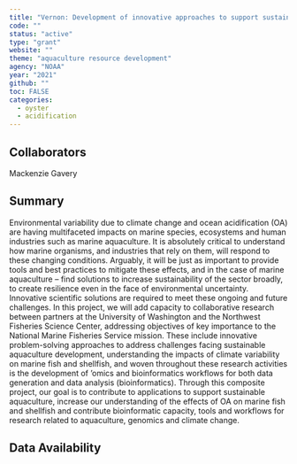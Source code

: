 ```yaml
---
title: "Vernon: Development of innovative approaches to support sustainable aquaculture and understand the effects of ocean acidification on marine species"
code: ""
status: "active"
type: "grant"
website: ""
theme: "aquaculture resource development"
agency: "NOAA"
year: "2021"
github: ""
toc: FALSE
categories:
  - oyster
  - acidification
---
```


## Collaborators

Mackenzie Gavery

## Summary

Environmental variability due to climate change and ocean acidification (OA) are having multifaceted impacts on marine species, ecosystems and human industries such as marine aquaculture. It is absolutely critical to understand how marine organisms, and industries that rely on them, will respond to these changing conditions. Arguably, it will be just as important to provide tools and best practices to mitigate these effects, and in the case of marine aquaculture -- find solutions to increase sustainability of the sector broadly, to create resilience even in the face of environmental uncertainty. Innovative scientific solutions are required to meet these ongoing and future challenges. In this project, we will add capacity to collaborative research between partners at the University of Washington and the Northwest Fisheries Science Center, addressing objectives of key importance to the National Marine Fisheries Service mission. These include innovative problem-solving approaches to address challenges facing sustainable aquaculture development, understanding the impacts of climate variability on marine fish and shellfish, and woven throughout these research activities is the development of 'omics and bioinformatics workflows for both data generation and data analysis (bioinformatics). Through this composite project, our goal is to contribute to applications to support sustainable aquaculture, increase our understanding of the effects of OA on marine fish and shellfish and contribute bioinformatic capacity, tools and workflows for research related to aquaculture, genomics and climate change.

## Data Availability
